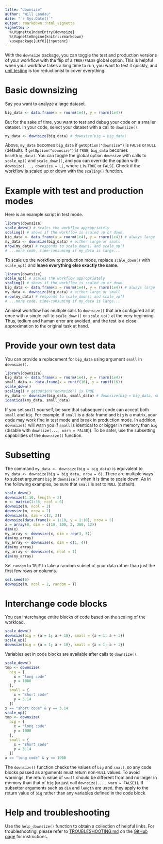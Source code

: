 ```yaml
---
title: "downsize"
author: "Will Landau"
date: "`r Sys.Date()`"
output: rmarkdown::html_vignette
vignette: >
  %\VignetteIndexEntry{downsize}
  %\VignetteEngine{knitr::rmarkdown}
  \usepackage[utf8]{inputenc}
---
```


With the `downsize` package, you can toggle the test and production versions of your workflow with the flip of a `TRUE/FALSE` global option. This is helpful when your workflow takes a long time to run, you want to test it quickly, and [unit testing](https://www.r-bloggers.com/unit-testing-with-r/) is too reductionist to cover everything.

# Basic downsizing

Say you want to analyze a large dataset.

```r
big_data <- data.frame(x = rnorm(1e4), y = rnorm(1e4))
```

But for the sake of time, you want to test and debug your code on a smaller dataset. In your code, select your dataset with a call to `downsize()`.

```r
my_data <- downsize(big_data) # downsize(big = big_data)
```

Above, `my_data` becomes `big_data` if `getOption("downsize")` is `FALSE` or `NULL` (default). If `getOption("downsize")` is `TRUE`, `big_data` becomes `head(big_data)`. You can toggle the global option `downsize` with calls to `scale_up()` and `scale_down()`, and you can override the option with `downsize(..., downsize = L)`, where `L` is `TRUE` or `FALSE`. Check if the workflow is scaled up or down with the `scaling()` function.

# Example with test and production modes

Here is an example script in test mode.

```r
library(downsize)
scale_down() # scales the workflow appropriately
scaling() # shows if the workflow is scaled up or down
big_data <- data.frame(x = rnorm(1e4), y = rnorm(1e4)) # always large
my_data <- downsize(big_data) # either large or small
nrow(my_data) # responds to scale_down() and scale_up()
# ...more code, time-consuming if my_data is large...
```

To scale up the workflow to production mode, replace `scale_down()` with `scale_up()` and **leave everything else exactly the same**.

```r
library(downsize)
scale_up() # scales the workflow appropriately
scaling() # shows if the workflow is scaled up or down
big_data <- data.frame(x = rnorm(1e4), y = rnorm(1e4)) # always large
my_data <- downsize(big_data) # either large or small
nrow(my_data) # responds to scale_down() and scale_up()
# ...more code, time-consuming if my_data is large...
```

An ideal workflow has multiple calls to `downsize()` that are configured all at once with a single call to `scale_down()` or `scale_up()` at the very beginning. Thus, tedium and human error are avoided, and the test is a close approximation to the original task at hand.

# Provide your own test data

You can provide a replacement for `big_data` using argument `small` in `downsize()`.

```r
library(downsize)
big_data <- data.frame(x = rnorm(1e4), y = rnorm(1e4))
small_data <- data.frame(x = runif(16), y = runif(16))
scale_down()
scaling() # getOption("downsize") is TRUE
my_data <- downsize(big_data, small_data) # downsize(big = big_data, small = small_data)
identical(my_data, small_data)
```

If you set `small` yourself, be sure that subsequent code can accept both `small` and `big`. For example, if `small` is a data frame and `big` is a matrix, your code may work fine in test mode and break in production mode. In addition, `downsize()` will warn you if `small` is identical to or bigger in memory than `big` (disable with `downsize(..., warn = FALSE`)). To be safer, use the subsetting capabilities of the `downsize()` function.

# Subsetting

The command `my_data <- downsize(big = big_data)` is equivalent to `my_data <- downsize(big = big_data, nrow = 6)`. There are multiple ways to subset argument `big` in `downsize()` when it is time to scale down. As in the following examples, be sure that `small` is set to `NULL` (default).

```r
scale_down()
downsize(1:10, length = 2)
m <- matrix(1:36, ncol = 6)
downsize(m, ncol = 2)
downsize(m, nrow = 2)
downsize(m, dim = c(2, 2))
downsize(data.frame(x = 1:10, y = 1:10), nrow = 5)
x = array(0, dim = c(10, 100, 2, 300, 12))
dim(x)
my_array <- downsize(x, dim = rep(3, 5))
dim(my_array)
my_array <- downsize(x, dim = c(1, 4))
dim(my_array)
my_array <- downsize(x, ncol = 1)
dim(my_array)
```

Set `random` to `TRUE` to take a random subset of your data rather than just the first few rows or columns.

```r
set.seed(6)
downsize(m, ncol = 2, random = T)
```

# Interchange code blocks

You can interchange entire blocks of code based on the scaling of the workload.

```r
scale_down()
downsize(big = {a = 1; a + 10}, small = {a = 1; a + 1})
scale_up()
downsize(big = {a = 1; a + 10}, small = {a = 1; a + 1})
```

Variables set in code blocks are available after calls to `downsize()`.

```r
scale_down()
tmp <- downsize(
  big = {
    x = "long code"
    y = 1000
  }, 
  small = {
    x = "short code"
    y = 3.14
  })
x == "short code" & y == 3.14
scale_up()
tmp <- downsize(
  big = {
    x = "long code"
    y = 1000
  }, 
  small = {
    x = "short code"
    y = 3.14
  })
x == "long code" & y == 1000
```

The `downsize()` function checks the values of `big` and `small`, so any  code blocks passed as arguments must return non-`NULL` values. To avoid warnings, the return value of `small` should be different from and no larger in memory than that of `big` (or just call `downsize(..., warn = FALSE)`). If subsetter arguments such as `dim` and `length` are used, they apply to the return value of `big` rather than any variables defined in the code block.

# Help and troubleshooting

Use the `help_downsize()` function to obtain a collection of helpful links. For troubleshooting, please refer to [TROUBLESHOOTING.md](https://github.com/wlandau/downsize/blob/master/TROUBLESHOOTING.md) on the [GitHub page](https://github.com/wlandau/downsize) for instructions.
